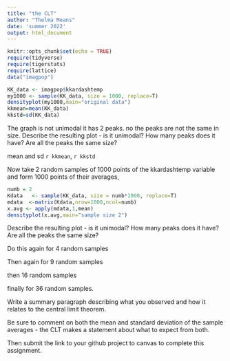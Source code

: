 ```yaml
---
title: "the CLT"
author: "Thelma Means"
date: 'summer 2022'
output: html_document
---
```

```r
knitr::opts_chunk$set(echo = TRUE)
require(tidyverse)
require(tigerstats)
require(lattice)
data("imagpop")
```

```r
KK_data <- imagpop$kkardashtemp
my1000 <- sample(KK_data, size = 1000, replace=T)
densityplot(my1000,main="original data")
kkmean=mean(KK_data)
kkstd=sd(KK_data)
```
The graph is not unimodal it has 2 peaks. no the peaks are not the same in size.
Describe the resulting plot -  is it unimodal?  How many peaks does it have?  Are all the peaks the same size? 

mean and sd
`r kkmean`, `r kkstd`


Now take 2 random samples of 1000 points of the kkardashtemp variable and form 1000 points of their averages,

```r
numb = 2
Kdata   <- sample(KK_data, size = numb*1000, replace=T)
mdata  <-matrix(Kdata,nrow=1000,ncol=numb)
x.avg <- apply(mdata,1,mean)
densityplot(x.avg,main="sample size 2")
```

Describe the resulting plot -  is it unimodal?  How many peaks does it have?  Are all the peaks the same size? 

 

Do this again for 4 random samples

Then again for 9 random samples

then 16 random samples

finally for 36 random samples.

Write a summary paragraph describing what you observed and how it relates to the central limit theorem.

Be sure to comment on both the mean and standard deviation of the sample averages - the CLT makes a statement about what to expect from both.

 

Then submit the link to your github project  to canvas to complete this assignment.